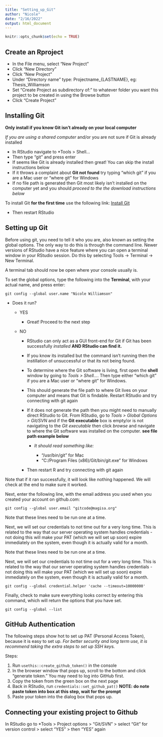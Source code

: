 ```yaml
---
title: "Setting_up_Git"
author: "Nicole"
date: "2/16/2022"
output: html_document
---
```


```r
knitr::opts_chunk$set(echo = TRUE)
```

## **Create an Rproject**

-   In the File menu, select "New Project"
-   Click "New Directory"
-   Click "New Project"
-   Under "Directory name" type: Projectname\_{LASTNAME}, eg: Thesis_Williamson
-   Set "Create Project as subdirectory of:" to whatever folder you want this project to be created in using the Browse button
-   Click "Create Project"

## **Installing Git**

**Only install if you know Git isn't already on your local computer**

*If you are using a shared computer* and/or you are not sure if Git is already installed

-   In RStudio navigate to \*Tools \> Shell...
-   Then type "git" and press enter
-   If seems like Git is already installed then great! You can skip the install instructions below
-   If it throws a complaint about **Git not found** try typing "which git" if you are a Mac user or "where git" for Windows
-   If no file path is generated then Git most likely isn't installed on the computer yet and you should *proceed to the the download instructions below*

To install Git **for the first time** use the following link: [Install Git](https://git-scm.com/book/en/v2/Getting-Started-Installing-Git)

-   Then restart RStudio

## **Setting up Git**

Before using git, you need to tell it who you are, also known as setting the global options. The only way to do this is through the command line. Newer versions of RStudio have a nice feature where you can open a terminal window in your RStudio session. Do this by selecting Tools -\> Terminal -\> New Terminal.

A terminal tab should now be open where your console usually is.

To set the global options, type the following into the **Terminal**, with your actual name, and press enter:

    git config --global user.name "Nicole Williamson"

-   Does it run?

    -   YES

        -   Great! Proceed to the next step

    -   NO

        -   RStudio can only act as a GUI front-end for Git if Git has been successfully *installed* **AND RStudio can find it.**

        -   If you know its installed but the command isn't running then the instillation of unsuccessful or that its not being found.

        -   To determine where the Git software is living, first open the **shell** window by going to *Tools \> Shell...*. Then type either "which git" if you are a Mac user or "where git" for Windows.

        -   This should generate the file path to where Git lives on your computer and means that Git is findable. Restart RStudio and try connecting with git again

        -   If it does not generate the path then you might need to manually direct RStudio to Git. From RStudio, go to *Tools \> Global Options \> Git/SVN* and if the **Git executable** box is empty/or is not navigating to the *Git executable* then click *browse* and navigate to where the Git software was installed on the computer. **see file path example below**

            -   *It should read something like:*

                -   "/usr/bin/git" for Mac
                -   "C:/Program Files (x86)/Git/bin/git.exe" for Windows

        -   Then restart R and try connecting with git again

Note that if it ran successfully, it will look like nothing happened. We will check at the end to make sure it worked.

Next, enter the following line, with the email address you used when you created your account on github.com:

    git config --global user.email "gitcode@magisa.org"

Note that these lines need to be run one at a time.

Next, we will set our credentials to not time out for a very long time. This is related to the way that our server operating system handles credentials - not doing this will make your PAT (which we will set up soon) expire immediately on the system, even though it is actually valid for a month.

Note that these lines need to be run one at a time.

Next, we will set our credentials to not time out for a very long time. This is related to the way that our server operating system handles credentials - not doing this will make your PAT (which we will set up soon) expire immediately on the system, even though it is actually valid for a month.

    git config --global credential.helper 'cache --timeout=10000000'

Finally, check to make sure everything looks correct by entering this command, which will return the options that you have set.

    git config --global --list

## **GitHub Authentication**

The following steps show hot to set up PAT (Personal Access Token), because it is easy to set up. *For better security and long term use, it is recommend taking the extra steps to set up SSH keys.*

Steps:

1.  Run `usethis::create_github_token()` in the console
2.  In the browser window that pops up, scroll to the bottom and click "generate token." You may need to log into GitHub first.
3.  Copy the token from the green box on the next page
4.  Back in RStudio, run `credentials::set_github_pat()` **NOTE: do note paste token into box at this step, wait for the prompt**
5.  Paste your token into the dialog box that pops up.

## **Connecting your existing project to Github**

In RStudio go to *Tools > Project options > "Git/SVN" > select "Git" for version control > select "YES" > then "YES" again
